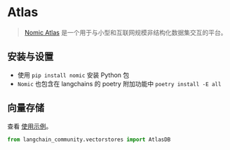 # Atlas

>[Nomic Atlas](https://docs.nomic.ai/index.html) 是一个用于与小型和互联网规模非结构化数据集交互的平台。

## 安装与设置

- 使用 `pip install nomic` 安装 Python 包
- `Nomic` 也包含在 langchains 的 poetry 附加功能中 `poetry install -E all`

## 向量存储

查看 [使用示例](/docs/integrations/vectorstores/atlas)。

```python
from langchain_community.vectorstores import AtlasDB
```